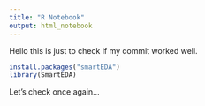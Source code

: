 ```yaml
---
title: "R Notebook"
output: html_notebook
---
```


Hello this is just to check if my commit worked well. 

```r
install.packages("smartEDA")
library(SmartEDA)
```

Let's check once again...